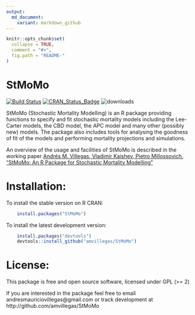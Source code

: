 ```yaml
---
output:
  md_document:
    variant: markdown_github
---
```


<!-- README.md is generated from README.Rmd. Please edit that file -->

```r
knitr::opts_chunk$set(
  collapse = TRUE,
  comment = "#>",
  fig.path = "README-"
)
```


StMoMo
========================================================

[![Build Status](https://travis-ci.org/amvillegas/StMoMo.svg?branch=master)](https://travis-ci.org/amvillegas/StMoMo)
[![CRAN\_Status\_Badge](https://www.r-pkg.org/badges/version/StMoMo)](https://cran.r-project.org/package=StMoMo) ![downloads](https://cranlogs.r-pkg.org/badges/grand-total/StMoMo)

StMoMo (Stochastic Mortality Modelling) is an R package providing functions to specify 
and fit stochastic mortality models including the Lee-Carter models, the CBD model, 
the APC model and many other (possibly new) models. The package also includes tools for 
analysing the goodness of fit of the models and performing mortality projections and simulations.

An overview of the usage and facilities of StMoMo is described in the working paper [Andrés M. Villegas, Vladimir Kaishev, Pietro Millossovich. “StMoMo: An R Package for Stochastic Mortality Modelling”](https://github.com/amvillegas/StMoMo/raw/master/inst/doc/StMoMoVignette.pdf)

# Installation:

To install the stable version on R CRAN:

```R
    install.packages("StMoMo")
````

To install the latest development version: 

```R
    install.packages("devtools")
    devtools::install_github("amvillegas/StMoMo")
````

# License:

This package is free and open source software, licensed under GPL (>= 2)

If you are interested in the package feel free to email andresmauriciovillegas@gmail.com
or track development at http://github.com/amvillegas/StMoMo
